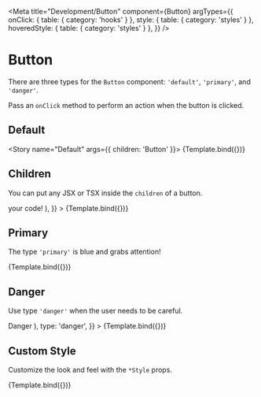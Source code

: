 

<Meta
  title="Development/Button"
  component={Button}
  argTypes={{
    onClick: { table: { category: 'hooks' } },
    style: { table: { category: 'styles' } },
    hoveredStyle: { table: { category: 'styles' } },
  }}
/>


# Button

There are three types for the `Button` component: `'default'`, `'primary'`, and `'danger'`.

Pass an `onClick` method to perform an action when the button is clicked.

## Default

<Story name="Default" args={{ children: 'Button' }}>
  {Template.bind({})}
</Story>

<ArgsTable story="Default" />

## Children

You can put any JSX or TSX inside the `children` of a button.

<Canvas>
  <Story
    name="Children"
    args={{
      children: (
        <div>
          <CheckOutlined /> your code!
        </div>
      ),
    }}
  >
    {Template.bind({})}
  </Story>
</Canvas>

## Primary

The type `'primary'` is blue and grabs attention!

<Canvas>
  <Story
    name="Primary"
    args={{
      children: 'Submit',
      type: 'primary',
    }}
  >
    {Template.bind({})}
  </Story>
</Canvas>

## Danger

Use type `'danger'` when the user needs to be careful.

<Canvas>
  <Story
    name="Danger"
    args={{
      children: (
        <div>
          <DeleteOutlined /> Danger
        </div>
      ),
      type: 'danger',
    }}
  >
    {Template.bind({})}
  </Story>
</Canvas>

## Custom Style

Customize the look and feel with the `*Style` props.

<Canvas>
  <Story
    name="Custom Style"
    args={{
      children: 'Custom Style',
      style: { border: '1px solid red' },
      hoveredStyle: { border: '1px solid blue' },
    }}
  >
    {Template.bind({})}
  </Story>
</Canvas>
